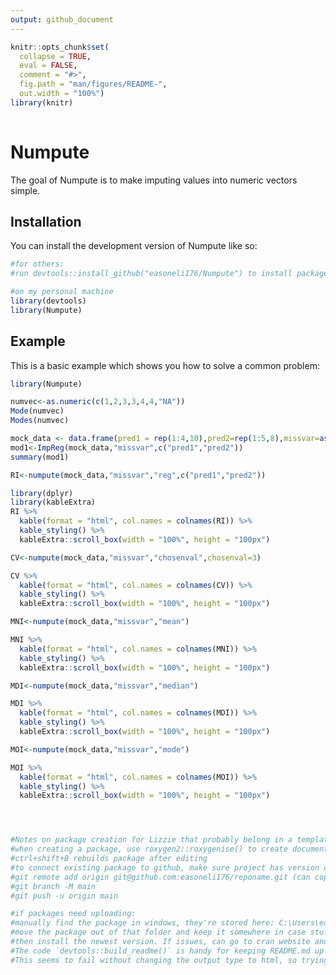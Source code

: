 ```yaml
---
output: github_document
---
```


<!-- README.md is generated from README.Rmd. Please edit that file -->

```r
knitr::opts_chunk$set(
  collapse = TRUE,
  eval = FALSE,
  comment = "#>",
  fig.path = "man/figures/README-",
  out.width = "100%")
library(knitr)
  
```

# Numpute

<!-- badges: start -->
<!-- badges: end -->

The goal of Numpute is to make imputing values into numeric vectors simple.

## Installation

You can install the development version of Numpute like so:

``` r
#for others:
#run devtools::install_github("easoneli176/Numpute") to install package

#on my personal machine
library(devtools)
library(Numpute)
```

## Example

This is a basic example which shows you how to solve a common problem:

```r
library(Numpute)

numvec<-as.numeric(c(1,2,3,3,4,4,"NA"))
Mode(numvec)
Modes(numvec)

mock_data <- data.frame(pred1 = rep(1:4,10),pred2=rep(1:5,8),missvar=as.numeric(c("NA",rep(1:2,19),"NA")))
mod1<-ImpReg(mock_data,"missvar",c("pred1","pred2"))
summary(mod1)

RI<-numpute(mock_data,"missvar","reg",c("pred1","pred2"))

library(dplyr)
library(kableExtra)
RI %>%
  kable(format = "html", col.names = colnames(RI)) %>%
  kable_styling() %>%
  kableExtra::scroll_box(width = "100%", height = "100px")

CV<-numpute(mock_data,"missvar","chosenval",chosenval=3)

CV %>%
  kable(format = "html", col.names = colnames(CV)) %>%
  kable_styling() %>%
  kableExtra::scroll_box(width = "100%", height = "100px")

MNI<-numpute(mock_data,"missvar","mean")

MNI %>%
  kable(format = "html", col.names = colnames(MNI)) %>%
  kable_styling() %>%
  kableExtra::scroll_box(width = "100%", height = "100px")

MDI<-numpute(mock_data,"missvar","median")

MDI %>%
  kable(format = "html", col.names = colnames(MDI)) %>%
  kable_styling() %>%
  kableExtra::scroll_box(width = "100%", height = "100px")

MOI<-numpute(mock_data,"missvar","mode")

MOI %>%
  kable(format = "html", col.names = colnames(MOI)) %>%
  kable_styling() %>%
  kableExtra::scroll_box(width = "100%", height = "100px")




#Notes on package creation for Lizzie that probably belong in a template:
#when creating a package, use roxygen2::roxygenise() to create documentation after writing the source code .R file
#ctrl+shift+B rebuilds package after editing
#to connect existing package to github, make sure project has version control, commit changes, then run in the terminal:
#git remote add origin git@github.com:easoneli176/reponame.git (can copy this link from repo)
#git branch -M main
#git push -u origin main

#if packages need uploading:
#manually find the package in windows, they're stored here: C:\Users\eason\AppData\Local\R\win-library\4.2
#move the package out of that folder and keep it somewhere in case stuff breaks
#then install the newest version. If issues, can go to cran website and get zip file to move into folder
#The code `devtools::build_readme()` is handy for keeping README.md up to date. You could also use GitHub Actions to re-render `README.Rmd` every time you push. An example workflow can be found here: <https://github.com/r-lib/actions/tree/v1/examples>.
#This seems to fail without changing the output type to html, so trying that
```
